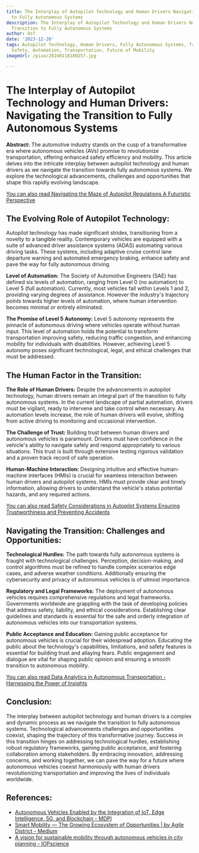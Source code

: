 ```yaml
---
title: The Interplay of Autopilot Technology and Human Drivers Navigating the Transition
  to Fully Autonomous Systems
description: The Interplay of Autopilot Technology and Human Drivers Navigating the
  Transition to Fully Autonomous Systems
author: Usf
date: '2023-12-20'
tags: Autopilot Technology, Human Drivers, Fully Autonomous Systems, Transition, Navigation,
  Safety, Automation, Transportation, Future of Mobility
imageUrl: /pixa/20240118180257.jpg

---
```

# The Interplay of Autopilot Technology  and Human Drivers: Navigating  the Transition to Fully Autonomous Systems

**Abstract:**
The automotive industry stands on the cusp of a transformative era where autonomous  vehicles (AVs)  promise to revolutionize transportation, offering enhanced safety  efficiency and mobility. This article delves into the intricate interplay between autopilot technology and human drivers as we navigate the transition towards fully autonomous systems.  We explore  the technological advancements, challenges and opportunities that shape this rapidly evolving  landscape.

[You can also  read Navigating the  Maze of Autopilot Regulations A Futuristic Perspective](Navigating%20the%20Maze%20of%20Autopilot%20Regulations%20A%20Futuristic%20Perspective)


##  The Evolving Role  of Autopilot Technology:

Autopilot technology  has made significant  strides,  transitioning from a novelty to a tangible reality. Contemporary vehicles are equipped with a suite of advanced driver assistance systems  (ADAS) automating various driving tasks. These systems, including adaptive cruise control lane departure  warning and automated emergency  braking, enhance safety and pave the way for fully autonomous driving.

**Level of Automation:**
The Society of Automotive Engineers (SAE) has  defined six levels of automation, ranging  from Level 0 (no automation) to Level 5 (full automation). Currently, most vehicles fall within Levels 1 and 2, providing varying degrees of assistance. However the industry's trajectory points towards higher  levels of automation, where human intervention becomes minimal or entirely eliminated.

**The Promise of Level 5 Autonomy:**
Level 5 autonomy represents the pinnacle of autonomous driving where vehicles operate without human input.  This level of automation holds the potential  to transform transportation improving safety, reducing traffic congestion, and  enhancing mobility for individuals with disabilities. However, achieving Level 5  autonomy  poses significant technological, legal, and ethical challenges that must be addressed.

## The Human Factor in the Transition:

**The Role of Human Drivers:**
Despite the advancements in autopilot technology, human drivers remain an integral part of the transition to  fully autonomous systems. In the current landscape  of partial automation, drivers must be vigilant, ready to  intervene and take control when necessary. As automation levels increase, the role of human drivers will evolve, shifting from active driving to monitoring and occasional intervention.

**The Challenge of Trust:**
Building  trust between human drivers  and autonomous  vehicles is paramount. Drivers  must have confidence in  the vehicle's ability  to navigate safely  and respond appropriately to various situations. This trust  is built through extensive testing rigorous validation and a proven track record of safe operation.

**Human-Machine Interaction:**
Designing intuitive  and effective human-machine interfaces (HMIs)  is crucial for seamless interaction between human drivers and autopilot systems. HMIs  must provide clear and  timely information, allowing drivers to understand the vehicle's status  potential hazards, and any required actions.

[You can also read Safety Considerations in Autopilot  Systems Ensuring Trustworthiness and Preventing  Accidents](Safety%20Considerations%20in%20Autopilot%20Systems%20Ensuring%20Trustworthiness%20and%20Preventing%20Accidents)


## Navigating  the Transition: Challenges and Opportunities:

**Technological Hurdles:**
The path towards fully autonomous systems is fraught with technological challenges. Perception, decision-making, and control algorithms must be refined to handle complex scenarios edge cases, and adverse weather conditions. Additionally ensuring the cybersecurity and privacy of autonomous vehicles is  of utmost importance.

**Regulatory and Legal Frameworks:**
The deployment of autonomous vehicles requires comprehensive regulations and legal frameworks. Governments worldwide are grappling with the task of developing  policies that address safety,  liability, and ethical considerations.  Establishing clear guidelines and standards is essential for the safe and orderly integration of autonomous vehicles  into our transportation systems.

**Public Acceptance and Education:**
Gaining public  acceptance for autonomous vehicles is crucial for their widespread adoption. Educating  the public about  the technology's capabilities,  limitations, and safety features is essential for building trust and allaying fears.  Public engagement and dialogue are vital  for shaping public opinion  and ensuring a smooth transition  to autonomous  mobility.

[You can also read Data Analytics in Autonomous Transportation - Harnessing the Power of Insights](Data%20Analytics%20in%20Autonomous%20Transportation%20-%20Harnessing%20the%20Power%20of%20Insights)


##  Conclusion:

The interplay between  autopilot technology and human drivers is a complex and dynamic process as we navigate the transition to fully autonomous systems. Technological advancements challenges and opportunities coexist, shaping  the trajectory of this transformative journey.  Success in this transition  hinges on addressing technological hurdles, establishing robust regulatory frameworks,  gaining public acceptance,  and fostering collaboration among stakeholders. By embracing innovation, addressing concerns, and  working together, we can pave the way for a future where autonomous vehicles coexist harmoniously with human drivers revolutionizing transportation and improving the lives of individuals worldwide.

## References:
- [Autonomous Vehicles Enabled by the Integration of IoT, Edge Intelligence, 5G, and Blockchain - MDPI](https://www.mdpi.com/1424-8220/23/4/1963)
- [Smart Mobility — The Growing Ecosystem of Opportunities | by Agile District - Medium](https://medium.com/@AgileDistrict/smart-mobility-the-growing-ecosystem-of-opportunities-4f9da25d95c4)
- [A vision for sustainable mobility through autonomous vehicles in city planning - IOPscience](https://iopscience.iop.org/article/10.1088/1757-899X/1130/1/012037/pdf)
